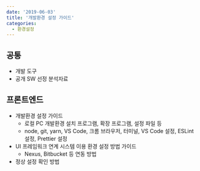 ```yaml
---
date: '2019-06-03'
title: '개발환경 설정 가이드'
categories:
  - 환경설정
---
```


## 공통

- 개발 도구
- 공개 SW 선정 분석자료

## 프론트엔드

- 개발환경 설정 가이드
  - 로컬 PC 개발환경 설치 프로그램, 확장 프로그램, 설정 파일 등
  - node, git, yarn, VS Code, 크롬 브라우저, 터미널, VS Code 설정, ESLint 설정, Prettier 설정
- UI 프레임워크 연계 시스템 이용 환경 설정 방법 가이드
  - Nexus, Bitbucket 등 연동 방법
- 정상 설정 확인 방법
